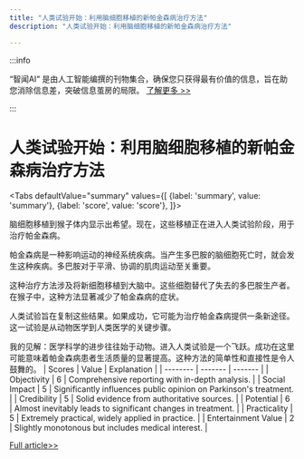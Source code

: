 ```yaml
---
title: "人类试验开始：利用脑细胞移植的新帕金森病治疗方法"
description: "人类试验开始：利用脑细胞移植的新帕金森病治疗方法"

---
```



:::info

“智闻AI“ 是由人工智能编撰的刊物集合，确保您只获得最有价值的信息，旨在助您消除信息差，突破信息茧房的局限。  [了解更多 >>](/)

:::

# 人类试验开始：利用脑细胞移植的新帕金森病治疗方法


<Tabs
	defaultValue="summary"
	values={[
	{label: 'summary', value: 'summary'},
	{label: 'score', value: 'score'},
]}>
<TabItem value="summary">


脑细胞移植到猴子体内显示出希望。现在，这些移植正在进入人类试验阶段，用于治疗帕金森病。

帕金森病是一种影响运动的神经系统疾病。当产生多巴胺的脑细胞死亡时，就会发生这种疾病。多巴胺对于平滑、协调的肌肉运动至关重要。

这种治疗方法涉及将新细胞移植到大脑中。这些细胞替代了失去的多巴胺生产者。在猴子中，这种方法显著减少了帕金森病的症状。

人类试验旨在复制这些结果。如果成功，它可能为治疗帕金森病提供一条新途径。这一试验是从动物医学到人类医学的关键步骤。

我的见解：医学科学的进步往往始于动物。进入人类试验是一个飞跃。成功在这里可能意味着帕金森病患者生活质量的显著提高。这种方法的简单性和直接性是令人鼓舞的。
</TabItem>
<TabItem value="score">
	| Scores     | Value   | Explanation |
	| -------- | ------- | ------- |
	| Objectivity  | 6    | Comprehensive reporting with in-depth analysis.    |
	| Social Impact | 5     | Significantly influences public opinion on Parkinson's treatment.    |
	| Credibility    | 5    | Solid evidence from authoritative sources.    |
	| Potential    | 6    | Almost inevitably leads to significant changes in treatment.    |
	| Practicality    | 5    | Extremely practical, widely applied in practice.    |
	| Entertainment Value    | 2    | Slightly monotonous but includes medical interest.    |
</TabItem>
</Tabs>

[Full article>>](https://medicalxpress.com/news/2024-07-brain-cell-grafts-monkeys-human.html)
